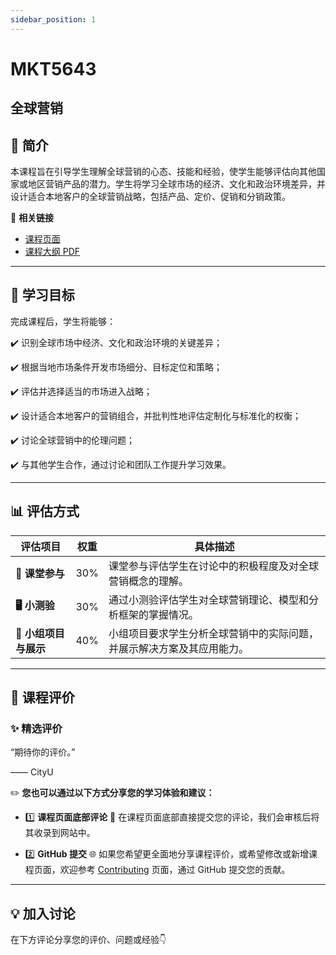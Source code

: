 ```yaml
---
sidebar_position: 1
---
```


# MKT5643
## 全球营销

## **📘 简介**
本课程旨在引导学生理解全球营销的心态、技能和经验，使学生能够评估向其他国家或地区营销产品的潜力。学生将学习全球市场的经济、文化和政治环境差异，并设计适合本地客户的全球营销战略，包括产品、定价、促销和分销政策。

🔗 **相关链接**
- [课程页面](https://www.cityu.edu.hk/catalogue/pg/202526/course/MKT5643.htm)
- [课程大纲 PDF](https://www.cityu.edu.hk/catalogue/pg/202526/course/MKT5643.pdf)

---

## **🎯 学习目标**

完成课程后，学生将能够：

✔️ 识别全球市场中经济、文化和政治环境的关键差异；

✔️ 根据当地市场条件开发市场细分、目标定位和策略；

✔️ 评估并选择适当的市场进入战略；

✔️ 设计适合本地客户的营销组合，并批判性地评估定制化与标准化的权衡；

✔️ 讨论全球营销中的伦理问题；

✔️ 与其他学生合作，通过讨论和团队工作提升学习效果。

---

## **📊 评估方式**

| **评估项目**          | **权重** | **具体描述**                                                                                       |
|----------------------|---------|---------------------------------------------------------------------------------------------------|
| **📝 课堂参与**       | 30%     | 课堂参与评估学生在讨论中的积极程度及对全球营销概念的理解。                                       |
| **🖥️ 小测验**        | 30%     | 通过小测验评估学生对全球营销理论、模型和分析框架的掌握情况。                                     |
| **📄 小组项目与展示** | 40%     | 小组项目要求学生分析全球营销中的实际问题，并展示解决方案及其应用能力。                         |

---

## **💬 课程评价**

### ✨ **精选评价**
<div className={commentStyles.commentBox}>
    <p className={commentStyles.commentText}>
        “期待你的评价。”
    </p>
    <p className={commentStyles.commentAuthor}>—— CityU</p>
</div>

✏️ **您也可以通过以下方式分享您的学习体验和建议：**

- 1️⃣ **课程页面底部评论**
💬 在课程页面底部直接提交您的评论，我们会审核后将其收录到网站中。

- 2️⃣ **GitHub 提交**
🌐 如果您希望更全面地分享课程评价，或希望修改或新增课程页面，欢迎参考 [Contributing](/contributing) 页面，通过 GitHub 提交您的贡献。

---

## **💡 加入讨论**

在下方评论分享您的评价、问题或经验👇
<Utterances />